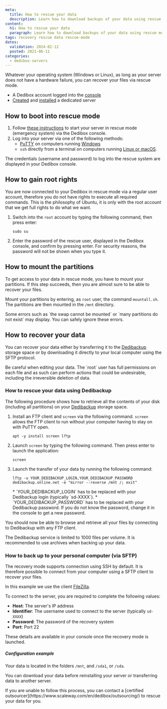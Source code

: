 ```yaml
---
meta:
  title: How to rescue your data
  description: Learn how to download backups of your data using rescue mode.
content:
  h1: How to rescue your data
  paragraph: Learn how to download backups of your data using rescue mode.
tags: recovery rescue data rescue-mode
dates:
  validation: 2024-02-12
  posted: 2021-06-11
categories:
  - dedibox-servers
---
```


Whatever your operating system (Windows or Linux), as long as your server does not have a hardware failure, you can recover your files via rescue mode.

<Macro id="requirements" />

- A Dedibox account logged into the [console](https://console.online.net)
- [Created](/dedibox/dedicated-servers/how-to/order-a-server) and [installed](/dedibox/dedicated-servers/how-to/install-a-server) a dedicated server

## How to boot into rescue mode

1. Follow [these instructions](/dedibox/dedicated-servers/how-to/use-rescue-mode) to start your server in rescue mode (emergency system) via the Dedibox console.
2. Log into your server via one of the following methods:
   * [PuTTY](http://the.earth.li/~sgtatham/putty/latest/x86/putty.exe) on computers running [Windows](/dedibox/dedicated-servers/how-to/connect-to-server/#from-windows)
   * `ssh` directly from a terminal on computers running [Linux or macOS](/dedibox/dedicated-servers/how-to/connect-to-server/#from-osx-(mac)-and-linux).

<Message type="tip">
  The credentials (username and password) to log into the rescue system are displayed in your Dedibox console.
</Message>

## How to gain root rights

You are now connected to your Dedibox in rescue mode via a regular user account, therefore you do not have rights to execute all required commands.
This is the philosophy of Ubuntu, it is only with the root account that we get full rights to do what we want.

1. Switch into the `root` account by typing the following command, then press enter:
    ```
    sudo su
    ```
2. Enter the password of the rescue user, displayed in the Dedibox console, and confirm by pressing enter.
    <Message type="tip">
      For security reasons, the password will not be shown when you type it.
    </Message>

## How to mount the partitions

To get access to your data in rescue mode, you have to mount your partitions.
If this step succeeds, then you are almost sure to be able to recover your files.

Mount your partitions by entering, as `root` user, the command `mountall.sh`.
The partitions are then mounted in the `/mnt` directory.

<Message type="note">
  Some errors such as `the swap cannot be mounted` or `many partitions do not exist` may display. You can safely ignore these errors.
</Message> 

## How to recover your data

You can recover your data either by transferring it to the [Dedibackup](https://www.scaleway.com/en/dedibox/storage/) storage space or by downloading it directly to your local computer using the SFTP protocol.

<Message type="important">
  Be careful when editing your data. The `root` user has full permissions on each file and as such can perform actions that could be undesirable, including the irreversible deletion of data.
</Message>

###  How to rescue your data using Dedibackup

The following procedure shows how to retrieve all the contents of your disk (including all partitions) on your [Dedibackup](https://www.scaleway.com/en/dedibox/storage/) storage space.

1. Install an FTP client and `screen` via the following command. `screen` allows the FTP client to run without your computer having to stay on with PuTTY open.
    ```
    apt -y install screen lftp
    ```
2. Launch `screen` by typing the following command. Then press enter to launch the application:
    ```
    screen
    ```
3. Launch the transfer of your data by running the following command:
    ```
    lftp -u YOUR_DEDIBACKUP_LOGIN,YOUR_DEDIBACKUP_PASSWORD dedibackup.online.net -e "mirror --reverse /mnt /; exit"
    ```
    <Message type="note">
      * `YOUR_DEDIBACKUP_LOGIN` has to be replaced with your Dedibackup login (typically `sd-XXXX`).
      * `YOUR_DEDIBACKUP_PASSWORD` has to be replaced with your Dedibackup password.
    </Message>

    <Message type="tip">
      If you do not know the password, change it in the console to get a new password.
    </Message>

You should now be able to browse and retrieve all your files by connecting to Dedibackup with any FTP client.

<Message type="tip">
  The Dedibackup service is limited to 1000 files per volume. It is recommended to use archives when backing up your data.
</Message>

### How to back up to your personal computer (via SFTP)

The recovery mode supports connection using SSH by default. It is therefore possible to connect from your computer using a SFTP client to recover your files.

In this example we use the client [FileZilla](https://filezilla-project.org/).

To connect to the server, you are required to complete the following values:

*  **Host**: The server's IP address
*  **Identifier**: The username used to connect to the server (typically `sd-XXXX`)
*  **Password**: The password of the recovery system
*  **Port**: Port 22

<Message type="tip">
  These details are available in your console once the recovery mode is launched.
</Message>

##### Configuration example

<Lightbox src="sftp.webp" />

Your data is located in the folders `/mnt`, and `/sda1`, or `/sda`.

You can download your data before reinstalling your server or transferring data to another server.

<Message type="tip">
  If you are unable to follow this process, you can contact a [certified outsourcer](https://www.scaleway.com/en/dedibox/outsourcing/) to rescue your data for you.
</Message>


